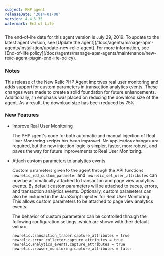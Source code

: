 ```yaml
---
subject: PHP agent
releaseDate: '2014-01-08'
version: 4.4.5.35
watermark: End of Life
---
```


<Callout variant="important">
  The end-of-life date for this agent version is July 29, 2019. To update to the latest agent version, see [Update the agent](/docs/agents/manage-apm-agents/installation/update-new-relic-agent). For more information, see [End-of-life policy](/docs/agents/manage-apm-agents/maintenance/new-relic-agent-plugin-end-life-policy).
</Callout>

### Notes

This release of the New Relic PHP Agent improves real user monitoring and adds support for custom parameters in transaction analytics events. These changes were made to create a solid foundation for future enhancements. Additionally, an emphasis was placed on reducing the download size of the agent. As a result, the download size has been reduced by 75%.

### New Features

* Improve Real User Monitoring

  The PHP agent's code for both automatic and manual injection of Real User Monitoring scripts has been improved. No application changes are required, but the new injection logic is simpler, faster, more robust, and paves the way for future improvements to Real User Monitoring.
* Attach custom parameters to analytics events

  Custom parameters given to the agent through the API functions `newrelic_add_custom_parameter` and `newrelic_set_user_attributes` can now be automatically attached to transaction and page view analytics events. By default custom parameters will be attached to traces, errors, and transaction analytics events. Optionally, custom parameters can also be included in the JavaScript injected for Real User Monitoring. This allows custom parameters to be attached to page view analytics events.

  The behavior of custom parameters can be controlled through the following configuration settings, which are shown with their default values.

  `newrelic.transaction_tracer.capture_attributes = true newrelic.error_collector.capture_attributes = true newrelic.analytics_events.capture_attributes = true newrelic.browser_monitoring.capture_attributes = false`
